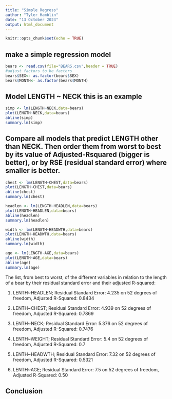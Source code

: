 ```yaml
---
title: "Simple Regress"
author: "Tyler Hamblin"
date: "13 October 2023"
output: html_document
---
```


```r
knitr::opts_chunk$set(echo = TRUE)
```

## make a simple regression model

```r
bears <- read.csv(file="BEARS.csv",header = TRUE)
#adjust factors to be factors
bears$SEX<- as.factor(bears$SEX)
bears$MONTH<- as.factor(bears$MONTH)
```

## Model LENGTH ~ NECK  this is an example  

```r
simp <- lm(LENGTH~NECK,data=bears)
plot(LENGTH~NECK,data=bears)
abline(simp)
summary.lm(simp)
```


## Compare all models that predict LENGTH other than NECK. Then order them from worst to best by its value of Adjusted-Rsquared (bigger is better), or by RSE (residual standard error) where smaller is better. 

```r
chest <- lm(LENGTH~CHEST,data=bears)
plot(LENGTH~CHEST,data=bears)
abline(chest)
summary.lm(chest)
```



```r
headlen <- lm(LENGTH~HEADLEN,data=bears)
plot(LENGTH~HEADLEN,data=bears)
abline(headlen)
summary.lm(headlen)
```



```r
width <- lm(LENGTH~HEADWTH,data=bears)
plot(LENGTH~HEADWTH,data=bears)
abline(width)
summary.lm(width)
```




```r
age <- lm(LENGTH~AGE,data=bears)
plot(LENGTH~AGE,data=bears)
abline(age)
summary.lm(age)
```




The list, from best to worst, of the different variables in relation to the length of a bear by their residual standard error and their adjusted R-squared:



1. LENTH~HEADLEN; Residual Standard Error: 4.235 on 52 degrees of freedom, Adjusted R-Squared: 0.8434

2. LENTH~CHEST; Residual Standard Error: 4.939 on 52 degrees of freedom, Adjusted R-Squared: 0.7869

3. LENTH~NECK; Residual Standard Error: 5.376 on 52 degrees of freedom, Adjusted R-Squared: 0.7476

4. LENTH~WEIGHT; Residual Standard Error: 5.4 on 52 degrees of freedom, Adjusted R-Squared: 0.7

5. LENTH~HEADWTH; Residual Standard Error: 7.32 on 52 degrees of freedom, Adjusted R-Squared: 0.5321

6. LENTH~AGE; Residual Standard Error: 7.5 on 52 degrees of freedom, Adjusted R-Squared: 0.50


## Conclusion



